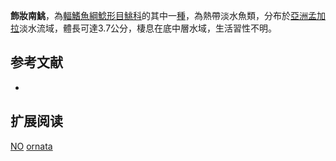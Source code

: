 {{Speciesbox
| name = 飾妝南鮡
| status = DD
| status_system = IUCN3.1
| image = 
| image_width = 250px
| genus = Nangra
| species = ornata
| authority = Roberts & Ferraris, 1998
| synonyms = 
}}
'''飾妝南鮡'''，為[[輻鰭魚綱|輻鰭魚綱]][[鯰形目|鯰形目]][[鮡科|鮡科]]的其中一[[種|種]]，為熱帶淡水魚類，分布於[[亞洲|亞洲]][[孟加拉|孟加拉]]淡水流域，體長可達3.7公分，棲息在底中層水域，生活習性不明。

==参考文献==
*{{FishBase_species|genus=Nangra|species=ornata|year=2015|month=3}}

== 扩展阅读 ==
{{refbegin}}
{{wikispecies-inline|Nangra ornata|飾妝南鮡}}
{{refend}}
{{Taxonbar|from=Q5540720}}

[[Category:IUCN红色名录数据缺乏物种|NO]]
[[Category:南鮡屬|ornata]]